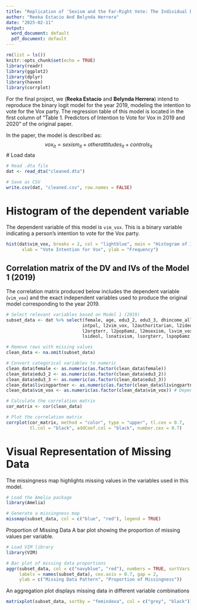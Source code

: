 ```yaml
---
title: "Replication of 'Sexism and the Far-Right Vote: The Individual Dynamics of Gender Backlash' (Anduiza & Rico, 2022)"
author: "Reeka Estacio And Belynda Herrera"
date: "2025-02-11"
output:
  word_document: default
  pdf_document: default
---
```


```r
rm(list = ls())
knitr::opts_chunk$set(echo = TRUE)
library(readr)
library(ggplot2)
library(dplyr)
library(haven)
library(corrplot)
```

For the final project, we (**Reeka Estacio** and **Belynda Herrera**) intend to reproduce the binary logit model for the year 2019, modeling the intention to vote for the Vox party. The regression table of this model is located in the first column of "Table 1. Predictors of Intention to Vote for Vox in 2019 and 2020" of the original paper.

In the paper, the model is described as:
$$vox_{it} = sexism_{it} + other attitudes_{it} + controls_{it}$$
# Load data
```r
# Read .dta file
dat <- read_dta("cleaned.dta")

# Save as CSV
write.csv(dat, "cleaned.csv", row.names = FALSE)
```

# Histogram of the dependent variable

The dependent variable of this model is `vim_vox`. This is a binary variable indicating a person's intention to vote for the Vox party.

```r
hist(dat$vim_vox, breaks = 2, col = "lightblue", main = "Histogram of Intention to Vote for Vox",
      xlab = "Vote Intention for Vox", ylab = "Frequency")

```

## Correlation matrix of the DV and IVs of the Model 1 (2019)

The correlation matrix produced below includes the dependent variable (`vim_vox`) and the exact independent variables used to produce the original model corresponding to the year 2019.

```r
# Select relevant variables based on Model 1 (2019)
subset_data <- dat %>% select(female, age, edu3_2, edu3_3, dhincome_all, livingpartner, 
                             intpol, l2vim_vox, l2authoritarian, l2ideol, l2nativism, 
                             l2orgterr, l2pop6amz, l2msexism, lsvim_vox, lsauthoritarian, 
                             lsideol, lsnativism, lsorgterr, lspop6amz, lsmsexism, vim_vox)

# Remove rows with missing values
clean_data <- na.omit(subset_data)

# Convert categorical variables to numeric
clean_data$female <- as.numeric(as.factor(clean_data$female))
clean_data$edu3_2 <- as.numeric(as.factor(clean_data$edu3_2))
clean_data$edu3_3 <- as.numeric(as.factor(clean_data$edu3_3))
clean_data$livingpartner <- as.numeric(as.factor(clean_data$livingpartner))
clean_data$vim_vox <- as.numeric(as.factor(clean_data$vim_vox)) # Dependent variable

# Calculate the correlation matrix
cor_matrix <- cor(clean_data)

# Plot the correlation matrix
corrplot(cor_matrix, method = "color", type = "upper", tl.cex = 0.7, 
         tl.col = "black", addCoef.col = "black", number.cex = 0.7)
```

# Visual Representation of Missing Data

The missingness map highlights missing values in the variables used in this model.
```r
# Load the Amelia package
library(Amelia)

# Generate a missingness map
missmap(subset_data, col = c("blue", "red"), legend = TRUE)

```

Proportion of Missing Data
A bar plot showing the proportion of missing values per variable.

```r
# Load VIM library
library(VIM)

# Bar plot of missing data proportions
aggr(subset_data, col = c("navyblue", "red"), numbers = TRUE, sortVars = TRUE, 
     labels = names(subset_data), cex.axis = 0.7, gap = 2, 
     ylab = c("Missing Data Pattern", "Proportion of Missingness"))

```

An aggregation plot displays missing data in different variable combinations
```r
matrixplot(subset_data, sortby = "femindexa", col = c("grey", "black"))

```

